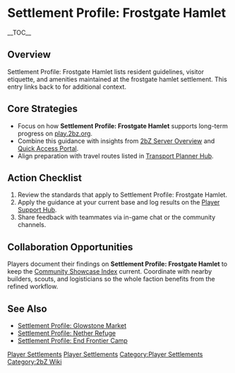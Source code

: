 {{Short description|Settlement Profile: Frostgate Hamlet lists resident guidelines, visitor etiquette, and amenities maintained at the frostgate hamlet settlement}}
= Settlement Profile: Frostgate Hamlet =
{{2bZ Navbox}}
__TOC__

== Overview ==
Settlement Profile: Frostgate Hamlet lists resident guidelines, visitor etiquette, and
amenities maintained at the frostgate hamlet settlement. This entry links back to
[[Category:Player Settlements|Player Settlements]] for additional context.

== Core Strategies ==
* Focus on how '''Settlement Profile: Frostgate Hamlet''' supports long-term progress on [[play.2bz.org]].
* Combine this guidance with insights from [[2bZ Server Overview]] and [[Quick Access Portal]].
* Align preparation with travel routes listed in [[Transport Planner Hub]].

== Action Checklist ==
# Review the [[Category:Player Settlements|Player Settlements]] standards that apply to Settlement Profile: Frostgate Hamlet.
# Apply the guidance at your current base and log results on the [[Player Support Hub]].
# Share feedback with teammates via in-game chat or the community channels.

== Collaboration Opportunities ==
Players document their findings on '''Settlement Profile: Frostgate Hamlet''' to keep the
[[Community Showcase Index]] current. Coordinate with nearby builders, scouts, and
logisticians so the whole faction benefits from the refined workflow.

== See Also ==
* [[Settlement Profile: Glowstone Market]]
* [[Settlement Profile: Nether Refuge]]
* [[Settlement Profile: End Frontier Camp]]

[[Category:Player Settlements]]
[[Category:2bZ Wiki]]
